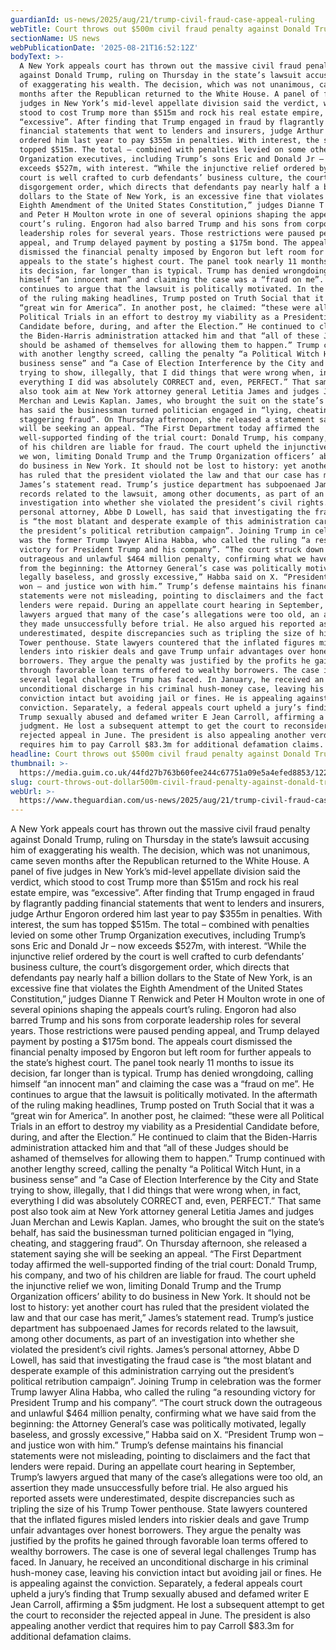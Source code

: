 ```yaml
---
guardianId: us-news/2025/aug/21/trump-civil-fraud-case-appeal-ruling
webTitle: Court throws out $500m civil fraud penalty against Donald Trump
sectionName: US news
webPublicationDate: '2025-08-21T16:52:12Z'
bodyText: >-
  A New York appeals court has thrown out the massive civil fraud penalty
  against Donald Trump, ruling on Thursday in the state’s lawsuit accusing him
  of exaggerating his wealth. The decision, which was not unanimous, came seven
  months after the Republican returned to the White House. A panel of five
  judges in New York’s mid-level appellate division said the verdict, which
  stood to cost Trump more than $515m and rock his real estate empire, was
  “excessive”. After finding that Trump engaged in fraud by flagrantly padding
  financial statements that went to lenders and insurers, judge Arthur Engoron
  ordered him last year to pay $355m in penalties. With interest, the sum has
  topped $515m. The total – combined with penalties levied on some other Trump
  Organization executives, including Trump’s sons Eric and Donald Jr – now
  exceeds $527m, with interest. “While the injunctive relief ordered by the
  court is well crafted to curb defendants’ business culture, the court’s
  disgorgement order, which directs that defendants pay nearly half a billion
  dollars to the State of New York, is an excessive fine that violates the
  Eighth Amendment of the United States Constitution,” judges Dianne T Renwick
  and Peter H Moulton wrote in one of several opinions shaping the appeals
  court’s ruling. Engoron had also barred Trump and his sons from corporate
  leadership roles for several years. Those restrictions were paused pending
  appeal, and Trump delayed payment by posting a $175m bond. The appeals court
  dismissed the financial penalty imposed by Engoron but left room for further
  appeals to the state’s highest court. The panel took nearly 11 months to issue
  its decision, far longer than is typical. Trump has denied wrongdoing, calling
  himself “an innocent man” and claiming the case was a “fraud on me”. He
  continues to argue that the lawsuit is politically motivated. In the aftermath
  of the ruling making headlines, Trump posted on Truth Social that it was a
  “great win for America”. In another post, he claimed: “these were all
  Political Trials in an effort to destroy my viability as a Presidential
  Candidate before, during, and after the Election.” He continued to claim that
  the Biden-Harris administration attacked him and that “all of these Judges
  should be ashamed of themselves for allowing them to happen.” Trump continued
  with another lengthy screed, calling the penalty “a Political Witch Hunt, in a
  business sense” and “a Case of Election Interference by the City and State
  trying to show, illegally, that I did things that were wrong when, in fact,
  everything I did was absolutely CORRECT and, even, PERFECT.” That same post
  also took aim at New York attorney general Letitia James and judges Juan
  Merchan and Lewis Kaplan. James, who brought the suit on the state’s behalf,
  has said the businessman turned politician engaged in “lying, cheating, and
  staggering fraud”. On Thursday afternoon, she released a statement saying she
  will be seeking an appeal. “The First Department today affirmed the
  well-supported finding of the trial court: Donald Trump, his company, and two
  of his children are liable for fraud. The court upheld the injunctive relief
  we won, limiting Donald Trump and the Trump Organization officers’ ability to
  do business in New York. It should not be lost to history: yet another court
  has ruled that the president violated the law and that our case has merit,”
  James’s statement read. Trump’s justice department has subpoenaed James for
  records related to the lawsuit, among other documents, as part of an
  investigation into whether she violated the president’s civil rights. James’s
  personal attorney, Abbe D Lowell, has said that investigating the fraud case
  is “the most blatant and desperate example of this administration carrying out
  the president’s political retribution campaign”. Joining Trump in celebration
  was the former Trump lawyer Alina Habba, who called the ruling “a resounding
  victory for President Trump and his company”. “The court struck down the
  outrageous and unlawful $464 million penalty, confirming what we have said
  from the beginning: the Attorney General’s case was politically motivated,
  legally baseless, and grossly excessive,” Habba said on X. “President Trump
  won – and justice won with him.” Trump’s defense maintains his financial
  statements were not misleading, pointing to disclaimers and the fact that
  lenders were repaid. During an appellate court hearing in September, Trump’s
  lawyers argued that many of the case’s allegations were too old, an assertion
  they made unsuccessfully before trial. He also argued his reported assets were
  underestimated, despite discrepancies such as tripling the size of his Trump
  Tower penthouse. State lawyers countered that the inflated figures misled
  lenders into riskier deals and gave Trump unfair advantages over honest
  borrowers. They argue the penalty was justified by the profits he gained
  through favorable loan terms offered to wealthy borrowers. The case is one of
  several legal challenges Trump has faced. In January, he received an
  unconditional discharge in his criminal hush-money case, leaving his
  conviction intact but avoiding jail or fines. He is appealing against the
  conviction. Separately, a federal appeals court upheld a jury’s finding that
  Trump sexually abused and defamed writer E Jean Carroll, affirming a $5m
  judgment. He lost a subsequent attempt to get the court to reconsider the
  rejected appeal in June. The president is also appealing another verdict that
  requires him to pay Carroll $83.3m for additional defamation claims.
headline: Court throws out $500m civil fraud penalty against Donald Trump
thumbnail: >-
  https://media.guim.co.uk/44fd27b763b60fee244c67751a09e5a4efed8853/1224_0_6382_5107/500.jpg
slug: court-throws-out-dollar500m-civil-fraud-penalty-against-donald-trump
webUrl: >-
  https://www.theguardian.com/us-news/2025/aug/21/trump-civil-fraud-case-appeal-ruling
---
```

A New York appeals court has thrown out the massive civil fraud penalty against Donald Trump, ruling on Thursday in the state’s lawsuit accusing him of exaggerating his wealth. The decision, which was not unanimous, came seven months after the Republican returned to the White House. A panel of five judges in New York’s mid-level appellate division said the verdict, which stood to cost Trump more than $515m and rock his real estate empire, was “excessive”. After finding that Trump engaged in fraud by flagrantly padding financial statements that went to lenders and insurers, judge Arthur Engoron ordered him last year to pay $355m in penalties. With interest, the sum has topped $515m. The total – combined with penalties levied on some other Trump Organization executives, including Trump’s sons Eric and Donald Jr – now exceeds $527m, with interest. “While the injunctive relief ordered by the court is well crafted to curb defendants’ business culture, the court’s disgorgement order, which directs that defendants pay nearly half a billion dollars to the State of New York, is an excessive fine that violates the Eighth Amendment of the United States Constitution,” judges Dianne T Renwick and Peter H Moulton wrote in one of several opinions shaping the appeals court’s ruling. Engoron had also barred Trump and his sons from corporate leadership roles for several years. Those restrictions were paused pending appeal, and Trump delayed payment by posting a $175m bond. The appeals court dismissed the financial penalty imposed by Engoron but left room for further appeals to the state’s highest court. The panel took nearly 11 months to issue its decision, far longer than is typical. Trump has denied wrongdoing, calling himself “an innocent man” and claiming the case was a “fraud on me”. He continues to argue that the lawsuit is politically motivated. In the aftermath of the ruling making headlines, Trump posted on Truth Social that it was a “great win for America”. In another post, he claimed: “these were all Political Trials in an effort to destroy my viability as a Presidential Candidate before, during, and after the Election.” He continued to claim that the Biden-Harris administration attacked him and that “all of these Judges should be ashamed of themselves for allowing them to happen.” Trump continued with another lengthy screed, calling the penalty “a Political Witch Hunt, in a business sense” and “a Case of Election Interference by the City and State trying to show, illegally, that I did things that were wrong when, in fact, everything I did was absolutely CORRECT and, even, PERFECT.” That same post also took aim at New York attorney general Letitia James and judges Juan Merchan and Lewis Kaplan. James, who brought the suit on the state’s behalf, has said the businessman turned politician engaged in “lying, cheating, and staggering fraud”. On Thursday afternoon, she released a statement saying she will be seeking an appeal. “The First Department today affirmed the well-supported finding of the trial court: Donald Trump, his company, and two of his children are liable for fraud. The court upheld the injunctive relief we won, limiting Donald Trump and the Trump Organization officers’ ability to do business in New York. It should not be lost to history: yet another court has ruled that the president violated the law and that our case has merit,” James’s statement read. Trump’s justice department has subpoenaed James for records related to the lawsuit, among other documents, as part of an investigation into whether she violated the president’s civil rights. James’s personal attorney, Abbe D Lowell, has said that investigating the fraud case is “the most blatant and desperate example of this administration carrying out the president’s political retribution campaign”. Joining Trump in celebration was the former Trump lawyer Alina Habba, who called the ruling “a resounding victory for President Trump and his company”. “The court struck down the outrageous and unlawful $464 million penalty, confirming what we have said from the beginning: the Attorney General’s case was politically motivated, legally baseless, and grossly excessive,” Habba said on X. “President Trump won – and justice won with him.” Trump’s defense maintains his financial statements were not misleading, pointing to disclaimers and the fact that lenders were repaid. During an appellate court hearing in September, Trump’s lawyers argued that many of the case’s allegations were too old, an assertion they made unsuccessfully before trial. He also argued his reported assets were underestimated, despite discrepancies such as tripling the size of his Trump Tower penthouse. State lawyers countered that the inflated figures misled lenders into riskier deals and gave Trump unfair advantages over honest borrowers. They argue the penalty was justified by the profits he gained through favorable loan terms offered to wealthy borrowers. The case is one of several legal challenges Trump has faced. In January, he received an unconditional discharge in his criminal hush-money case, leaving his conviction intact but avoiding jail or fines. He is appealing against the conviction. Separately, a federal appeals court upheld a jury’s finding that Trump sexually abused and defamed writer E Jean Carroll, affirming a $5m judgment. He lost a subsequent attempt to get the court to reconsider the rejected appeal in June. The president is also appealing another verdict that requires him to pay Carroll $83.3m for additional defamation claims.
